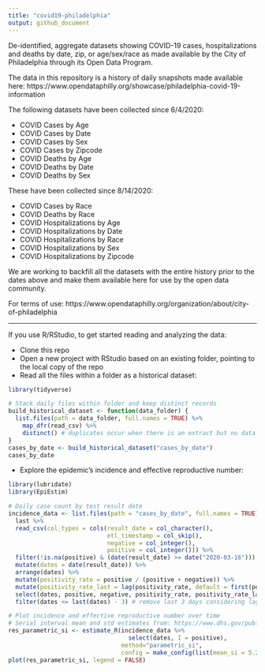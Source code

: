```yaml
---
title: "covid19-philadelphia"
output: github_document
---
```

De-identified, aggregate datasets showing COVID-19 cases, hospitalizations and deaths by date, zip, or age/sex/race as made available by the City of Philadelphia through its Open Data Program.

The data in this repository is a history of daily snapshots made available here: https://www.opendataphilly.org/showcase/philadelphia-covid-19-information

The following datasets have been collected since 6/4/2020:

* COVID Cases by Age
* COVID Cases by Date
* COVID Cases by Sex
* COVID Cases by Zipcode
* COVID Deaths by Age
* COVID Deaths by Date
* COVID Deaths by Sex

These have been collected since 8/14/2020:

* COVID Cases by Race
* COVID Deaths by Race
* COVID Hospitalizations by Age
* COVID Hospitalizations by Date
* COVID Hospitalizations by Race
* COVID Hospitalizations by Sex
* COVID Hospitalizations by Zipcode

We are working to backfill all the datasets with the entire history prior to the dates above and make them available here for use by the open data community.

For terms of use: https://www.opendataphilly.org/organization/about/city-of-philadelphia

---------
If you use R/RStudio, to get started reading and analyzing the data:

* Clone this repo
* Open a new project with RStudio based on an existing folder, pointing to the local copy of the repo
* Read all the files within a folder as a historical dataset:
```r
library(tidyverse)

# Stack daily files within folder and keep distinct records
build_historical_dataset <- function(data_folder) {
  list.files(path = data_folder, full.names = TRUE) %>%
    map_dfr(read_csv) %>%
    distinct() # duplicates occur when there is an extract but no data update
}
cases_by_date <- build_historical_dataset("cases_by_date")
cases_by_date
```

* Explore the epidemic's incidence and effective reproductive number:
```r
library(lubridate)
library(EpiEstim)

# Daily case count by test result date
incidence_data <- list.files(path = "cases_by_date", full.names = TRUE) %>% 
  last %>% 
  read_csv(col_types = cols(result_date = col_character(),
                            etl_timestamp = col_skip(),
                            negative = col_integer(),
                            positive = col_integer())) %>% 
  filter(!is.na(positive) & (date(result_date) >= date("2020-03-16"))) %>%
  mutate(dates = date(result_date)) %>%
  arrange(dates) %>%
  mutate(positivity_rate = positive / (positive + negative)) %>%
  mutate(positivity_rate_last = lag(positivity_rate, default = first(positivity_rate))) %>%
  select(dates, positive, negative, positivity_rate, positivity_rate_last) %>%
  filter(dates <= last(dates) - 3) # remove last 3 days considering lag in test results

# Plot incidence and effective reproductive number over time
# Serial interval mean and std estimates from: https://www.dhs.gov/publication/st-master-question-list-covid-19
res_parametric_si <- estimate_R(incidence_data %>% 
                                  select(dates, I = positive),
                                method="parametric_si",
                                config = make_config(list(mean_si = 5.29, std_si = 5.32)))
plot(res_parametric_si, legend = FALSE)
```
